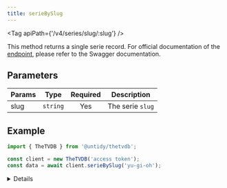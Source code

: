 ```yaml
---
title: serieBySlug
---
```



<Tag apiPath={'/v4/series/slug/:slug'} />

This method returns a single serie record. For official documentation of the
[endpoint](https://thetvdb.github.io/v4-api/#/Series/getSeriesBaseBySlug), please refer to the Swagger
documentation.

## Parameters

| Params | Type     | Required | Description      |
| ------ | -------- | :------: | ---------------- |
| slug   | `string` |   Yes    | The serie `slug` |

## Example

```js {4}
import { TheTVDB } from '@untidy/thetvdb';

const client = new TheTVDB('access token');
const data = await client.serieBySlug('yu-gi-oh');
```

<Details>

```js
{
  status: 'success',
  data: {
    id: 113561,
    name: '遊☆戯☆王',
    slug: 'yu-gi-oh',
    image: 'https://artworks.thetvdb.com/banners/posters/113561-4.jpg',
    // ...
  },
};
```

</Details>
